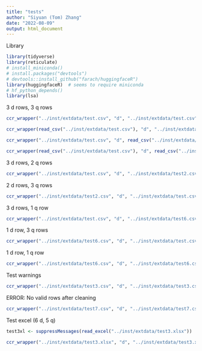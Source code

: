 ```yaml
---
title: "tests"
author: "Siyuan (Tom) Zhang"
date: "2022-08-09"
output: html_document
---
```


Library

```r
library(tidyverse)
library(reticulate)
# install_miniconda()
# install.packages("devtools")
# devtools::install_github("farach/huggingfaceR")
library(huggingfaceR)  # seems to require miniconda
# hf_python_depends()
library(lsa)
```

3 d rows, 3 q rows

```r
ccr_wrapper("../inst/extdata/test.csv", "d", "../inst/extdata/test.csv", "q")
```

```r
ccr_wrapper(read_csv("../inst/extdata/test.csv"), "d", "../inst/extdata/test.csv", "q")
```

```r
ccr_wrapper("../inst/extdata/test.csv", "d", read_csv("../inst/extdata/test.csv"), "q")
```

```r
ccr_wrapper(read_csv("../inst/extdata/test.csv"), "d", read_csv("../inst/extdata/test.csv"), "q")
```

3 d rows, 2 q rows

```r
ccr_wrapper("../inst/extdata/test.csv", "d", "../inst/extdata/test2.csv", "q")
```

2 d rows, 3 q rows

```r
ccr_wrapper("../inst/extdata/test2.csv", "d", "../inst/extdata/test.csv", "q")
```

3 d rows, 1 q row

```r
ccr_wrapper("../inst/extdata/test.csv", "d", "../inst/extdata/test6.csv", "q")
```

1 d row, 3 q rows

```r
ccr_wrapper("../inst/extdata/test6.csv", "d", "../inst/extdata/test.csv", "q")
```

1 d row, 1 q row

```r
ccr_wrapper("../inst/extdata/test6.csv", "d", "../inst/extdata/test6.csv", "q")
```

Test warnings

```r
ccr_wrapper("../inst/extdata/test3.csv", "d", "../inst/extdata/test3.csv", "q")
```

ERROR: No valid rows after cleaning

```r
ccr_wrapper("../inst/extdata/test7.csv", "d", "../inst/extdata/test7.csv", "q")
```
Test excel (6 d, 5 q)

```r
test3xl <- suppressMessages(read_excel("../inst/extdata/test3.xlsx"))
```

```r
ccr_wrapper("../inst/extdata/test3.xlsx", "d", "../inst/extdata/test3.xlsx", "q")
```

